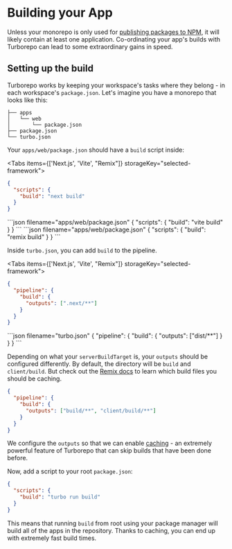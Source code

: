 
# Building your App

Unless your monorepo is only used for [publishing packages to NPM](/docs/handbook/publishing-packages/basics), it will likely contain at least one application. Co-ordinating your app's builds with Turborepo can lead to some extraordinary gains in speed.

## Setting up the build

Turborepo works by keeping your workspace's tasks where they belong - in each workspace's `package.json`. Let's imagine you have a monorepo that looks like this:

```
├── apps
│   └── web
│       └── package.json
├── package.json
└── turbo.json
```

Your `apps/web/package.json` should have a `build` script inside:

<Tabs items={['Next.js', 'Vite', "Remix"]} storageKey="selected-framework">
  <Tab>
```json filename="apps/web/package.json"
{
  "scripts": {
    "build": "next build"
  }
}
```
  </Tab>
  <Tab>
```json filename="apps/web/package.json"
{
  "scripts": {
    "build": "vite build"
  }
}
```
  </Tab>
  <Tab>
```json filename="apps/web/package.json"
{
  "scripts": {
    "build": "remix build"
  }
}
```
  </Tab>
</Tabs>

Inside `turbo.json`, you can add `build` to the pipeline.

<Tabs items={['Next.js', 'Vite', "Remix"]} storageKey="selected-framework">
  <Tab>
```json filename="turbo.json"
{
  "pipeline": {
    "build": {
      "outputs": [".next/**"]
    }
  }
}
```
  </Tab>
  <Tab>
```json filename="turbo.json"
{
  "pipeline": {
    "build": {
      "outputs": ["dist/**"]
    }
  }
}
```
  </Tab>
  <Tab>

Depending on what your `serverBuildTarget` is, your `outputs` should be configured differently. By default, the directory will be `build` and `client/build`. But check out the [Remix docs](https://remix.run/) to learn which build files you should be caching.

```json filename="turbo.json"
{
  "pipeline": {
    "build": {
      "outputs": ["build/**", "client/build/**"]
    }
  }
}
```

  </Tab>
</Tabs>

<Callout type="info">

We configure the `outputs` so that we can enable [caching](/docs/core-concepts/caching) - an extremely powerful feature of Turborepo that can skip builds that have been done before.

</Callout>

Now, add a script to your root `package.json`:

```json filename="package.json"
{
  "scripts": {
    "build": "turbo run build"
  }
}
```

This means that running `build` from root using your package manager will build all of the apps in the repository. Thanks to caching, you can end up with extremely fast build times.
